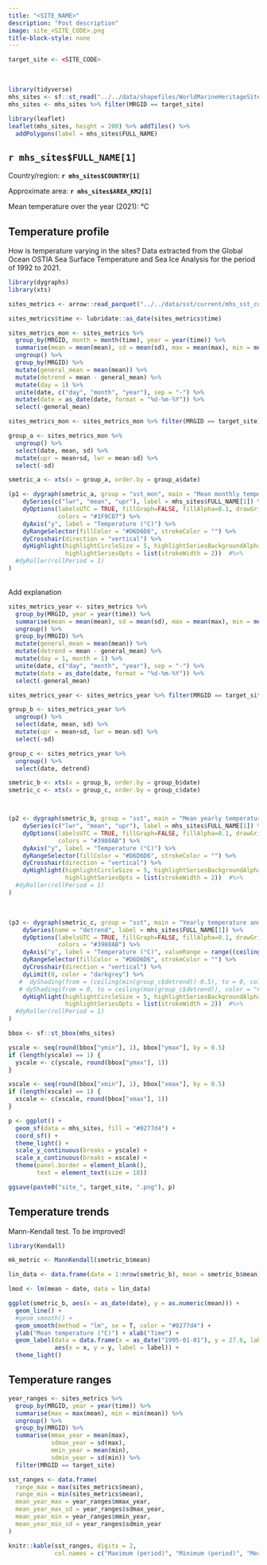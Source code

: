 ```yaml
---
title: "<SITE_NAME>"
description: "Post description"
image: site_<SITE_CODE>.png
title-block-style: none
---
```

```r
target_site <- <SITE_CODE>
```

```{=html}
<style>
#title-block-header {
    margin-block-end: 1rem;
    position: relative;
    margin-top: -1px;
    display: none;
}
</style>
```

::: {.grid}
::: {.g-col-5}
<br>
```r
library(tidyverse)
mhs_sites <- sf::st_read("../../data/shapefiles/WorldMarineHeritageSites_v2.shp", quiet = T)
mhs_sites <- mhs_sites %>% filter(MRGID == target_site)

library(leaflet)
leaflet(mhs_sites, height = 200) %>% addTiles() %>%
  addPolygons(label = mhs_sites$FULL_NAME)
```
:::
::: {.g-col-7}
## `r mhs_sites$FULL_NAME[1]`

Country/region: **`r mhs_sites$COUNTRY[1]`**

Approximate area: **`r mhs_sites$AREA_KM2[1]`**

Mean temperature over the year (2021): <SITE_MEAN_SST> °C
:::
:::

## Temperature profile

How is temperature varying in the sites? Data extracted from the Global Ocean OSTIA Sea Surface Temperature and Sea Ice Analysis for the period of 1992 to 2021.

```r
library(dygraphs)
library(xts)

sites_metrics <- arrow::read_parquet("../../data/sst/current/mhs_sst_current.parquet")

sites_metrics$time <- lubridate::as_date(sites_metrics$time)

sites_metrics_mon <- sites_metrics %>%
  group_by(MRGID, month = month(time), year = year(time)) %>%
  summarise(mean = mean(mean), sd = mean(sd), max = mean(max), min = mean(min), median = mean(median)) %>%
  ungroup() %>%
  group_by(MRGID) %>%
  mutate(general_mean = mean(mean)) %>%
  mutate(detrend = mean - general_mean) %>%
  mutate(day = 1) %>%
  unite(date, c("day", "month", "year"), sep = "-") %>%
  mutate(date = as_date(date, format = "%d-%m-%Y")) %>%
  select(-general_mean)

sites_metrics_mon <- sites_metrics_mon %>% filter(MRGID == target_site)

group_a <- sites_metrics_mon %>%
  ungroup() %>%
  select(date, mean, sd) %>%
  mutate(upr = mean+sd, lwr = mean-sd) %>%
  select(-sd)

smetric_a <- xts(x = group_a, order.by = group_a$date)

(p1 <- dygraph(smetric_a, group = "sst_mon", main = "Mean monthly temperature") %>%
    dySeries(c("lwr", "mean", "upr"), label = mhs_sites$FULL_NAME[1]) %>%
    dyOptions(labelsUTC = TRUE, fillGraph=FALSE, fillAlpha=0.1, drawGrid = FALSE,
              colors = "#1F9C87") %>%
    dyAxis("y", label = "Temperature (°C)") %>%
    dyRangeSelector(fillColor = "#D6D6D6", strokeColor = "") %>%
    dyCrosshair(direction = "vertical") %>%
    dyHighlight(highlightCircleSize = 5, highlightSeriesBackgroundAlpha = 0.2, hideOnMouseOut = FALSE,
                highlightSeriesOpts = list(strokeWidth = 2))  #%>%
  #dyRoller(rollPeriod = 1)
)
```

<br>
Add explanation

```r
sites_metrics_year <- sites_metrics %>%
  group_by(MRGID, year = year(time)) %>%
  summarise(mean = mean(mean), sd = mean(sd), max = mean(max), min = mean(min), median = mean(median)) %>%
  ungroup() %>%
  group_by(MRGID) %>%
  mutate(general_mean = mean(mean)) %>%
  mutate(detrend = mean - general_mean) %>%
  mutate(day = 1, month = 1) %>%
  unite(date, c("day", "month", "year"), sep = "-") %>%
  mutate(date = as_date(date, format = "%d-%m-%Y")) %>%
  select(-general_mean)

sites_metrics_year <- sites_metrics_year %>% filter(MRGID == target_site)

group_b <- sites_metrics_year %>%
  ungroup() %>%
  select(date, mean, sd) %>%
  mutate(upr = mean+sd, lwr = mean-sd) %>%
  select(-sd)

group_c <- sites_metrics_year %>%
  ungroup() %>%
  select(date, detrend)

smetric_b <- xts(x = group_b, order.by = group_b$date)
smetric_c <- xts(x = group_c, order.by = group_c$date)



(p2 <- dygraph(smetric_b, group = "sst", main = "Mean yearly temperature") %>%
    dySeries(c("lwr", "mean", "upr"), label = mhs_sites$FULL_NAME[1]) %>%
    dyOptions(labelsUTC = TRUE, fillGraph=FALSE, fillAlpha=0.1, drawGrid = FALSE,
              colors = "#3980AB") %>%
    dyAxis("y", label = "Temperature (°C)") %>%
    dyRangeSelector(fillColor = "#D6D6D6", strokeColor = "") %>%
    dyCrosshair(direction = "vertical") %>%
    dyHighlight(highlightCircleSize = 5, highlightSeriesBackgroundAlpha = 0.2, hideOnMouseOut = FALSE,
                highlightSeriesOpts = list(strokeWidth = 2))  #%>%
  #dyRoller(rollPeriod = 1)
)
```

<br>

```r
(p3 <- dygraph(smetric_c, group = "sst", main = "Yearly temperature anomaly") %>%
    dySeries(name = "detrend", label = mhs_sites$FULL_NAME[1]) %>%
    dyOptions(labelsUTC = TRUE, fillGraph=FALSE, fillAlpha=0.1, drawGrid = FALSE,
              colors = "#3980AB") %>%
    dyAxis("y", label = "Temperature (°C)", valueRange = range((ceiling(min(group_c$detrend))-0.5), (ceiling(max(group_c$detrend))))) %>%
    dyRangeSelector(fillColor = "#D6D6D6", strokeColor = "") %>%
    dyCrosshair(direction = "vertical") %>%
    dyLimit(0, color = "darkgrey") %>%
   #  dyShading(from = (ceiling(min(group_c$detrend))-0.5), to = 0, color = "#1093C8", axis = "y") %>%
   # dyShading(from = 0, to = ceiling(max(group_c$detrend)), color = "#C72B10", axis = "y") %>%
    dyHighlight(highlightCircleSize = 5, highlightSeriesBackgroundAlpha = 0.2, hideOnMouseOut = FALSE,
                highlightSeriesOpts = list(strokeWidth = 2))  #%>%
  #dyRoller(rollPeriod = 1)
)
```



```r
bbox <- sf::st_bbox(mhs_sites)

yscale <- seq(round(bbox["ymin"], 1), bbox["ymax"], by = 0.5)
if (length(yscale) == 1) {
  yscale <- c(yscale, round(bbox["ymax"], 1))
}

xscale <- seq(round(bbox["xmin"], 1), bbox["xmax"], by = 0.5)
if (length(xscale) == 1) {
  xscale <- c(xscale, round(bbox["xmax"], 1))
}

p <- ggplot() +
  geom_sf(data = mhs_sites, fill = "#0277d4") +
  coord_sf() +
  theme_light() +
  scale_y_continuous(breaks = yscale) +
  scale_x_continuous(breaks = xscale) +
  theme(panel.border = element_blank(),
        text = element_text(size = 18))

ggsave(paste0("site_", target_site, ".png"), p)
```


## Temperature trends

Mann-Kendall test. To be improved!

```r
library(Kendall)

mk_metric <- MannKendall(smetric_b$mean)

lin_data <- data.frame(date = 1:nrow(smetric_b), mean = smetric_b$mean)

lmod <- lm(mean ~ date, data = lin_data)

ggplot(smetric_b, aes(x = as_date(date), y = as.numeric(mean))) +
  geom_line() +
  #geom_smooth() +
  geom_smooth(method = "lm", se = T, color = "#0277d4") +
  ylab("Mean temperature (°C)") + xlab("Time") +
  geom_label(data = data.frame(x = as_date("1995-01-01"), y = 27.6, label = paste("tau =", round(mk_metric$tau, 2), "- p =", round(mk_metric$sl, 5))),
             aes(x = x, y = y, label = label)) +
  theme_light()
```

## Temperature ranges

```r
year_ranges <- sites_metrics %>%
  group_by(MRGID, year = year(time)) %>%
  summarise(max = max(mean), min = min(mean)) %>%
  ungroup() %>%
  group_by(MRGID) %>%
  summarise(mmax_year = mean(max),
            sdmax_year = sd(max),
            mmin_year = mean(min),
            sdmin_year = sd(min)) %>%
  filter(MRGID == target_site)

sst_ranges <- data.frame(
  range_max = max(sites_metrics$mean),
  range_min = min(sites_metrics$mean),
  mean_year_max = year_ranges$mmax_year,
  mean_year_max_sd = year_ranges$sdmax_year,
  mean_year_min = year_ranges$mmin_year,
  mean_year_min_sd = year_ranges$sdmin_year
)

knitr::kable(sst_ranges, digits = 2,
             col.names = c("Maximum (period)", "Minimum (period)", "Mean yearly maximum", "SD yearly maximum", "Mean yearly minimum", "SD yearly minimum"))
```
